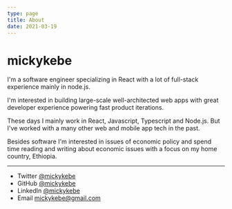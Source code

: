 ```yaml
---
type: page
title: About
date: 2021-03-19
---
```


# mickykebe

I'm a software engineer specializing in React with a lot of full-stack experience mainly in node.js.

I'm interested in building large-scale well-architected web apps with great developer experience powering fast product iterations.

These days I mainly work in React, Javascript, Typescript and Node.js. But I've worked with a many other web and mobile app tech in the past.

Besides software I'm interested in issues of economic policy and spend time reading and writing about economic issues with a focus on my home country, Ethiopia.

---

- Twitter [@mickykebe](https://twitter.com/mickykebe)
- GitHub [@mickykebe](https://github.com/mickykebe)
- LinkedIn [@mickykebe](https://www.linkedin.com/in/mickykebe/)
- Email mickykebe@gmail.com
